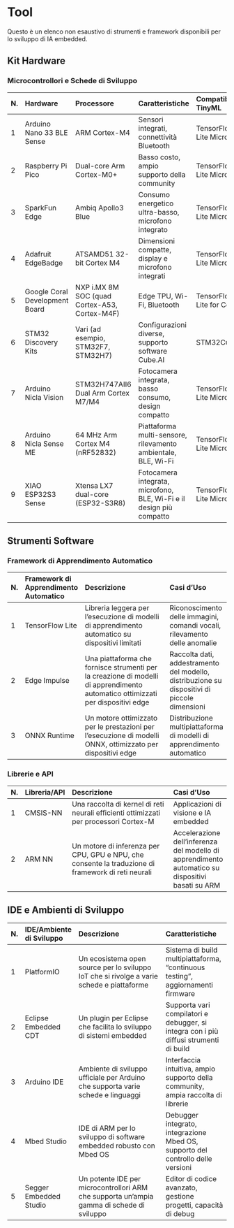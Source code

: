 # Tool {.appendix}

Questo è un elenco non esaustivo di strumenti e framework disponibili per lo sviluppo di IA embedded.

## Kit Hardware

### Microcontrollori e Schede di Sviluppo

| N. | Hardware | Processore | Caratteristiche | Compatibilità TinyML |
|:----|:------------------------------|:--------------------------------|:---------------------------------------------------------|:-------------------------------------------------|
| 1 | Arduino Nano 33 BLE Sense | ARM Cortex-M4 | Sensori integrati, connettività Bluetooth | TensorFlow Lite Micro |
| 2 | Raspberry Pi Pico | Dual-core Arm Cortex-M0+ | Basso costo, ampio supporto della community | TensorFlow Lite Micro |
| 3 | SparkFun Edge | Ambiq Apollo3 Blue | Consumo energetico ultra-basso, microfono integrato | TensorFlow Lite Micro |
| 4 | Adafruit EdgeBadge | ATSAMD51 32-bit Cortex M4 | Dimensioni compatte, display e microfono integrati | TensorFlow Lite Micro |
| 5 | Google Coral Development Board | NXP i.MX 8M SOC (quad Cortex-A53, Cortex-M4F) | Edge TPU, Wi-Fi, Bluetooth | TensorFlow Lite for Coral |
| 6 | STM32 Discovery Kits | Vari (ad esempio, STM32F7, STM32H7) | Configurazioni diverse, supporto software Cube.AI | STM32Cube.AI |
| 7 | Arduino Nicla Vision | STM32H747AII6 Dual Arm Cortex M7/M4 | Fotocamera integrata, basso consumo, design compatto | TensorFlow Lite Micro |
| 8 | Arduino Nicla Sense ME | 64 MHz Arm Cortex M4 (nRF52832) | Piattaforma multi-sensore, rilevamento ambientale, BLE, Wi-Fi | TensorFlow Lite Micro |
| 9 | XIAO ESP32S3 Sense | Xtensa LX7 dual-core (ESP32-S3R8) | Fotocamera integrata, microfono, BLE, Wi-Fi e il design più compatto | TensorFlow Lite Micro |

## Strumenti Software

### Framework di Apprendimento Automatico

| N. | Framework di Apprendimento Automatico | Descrizione | Casi d'Uso |
|:----|:---------------------------|:--------------------------------------------------------------------------------|:------------------------------------------|
| 1 | TensorFlow Lite | Libreria leggera per l'esecuzione di modelli di apprendimento automatico su dispositivi limitati | Riconoscimento delle immagini, comandi vocali, rilevamento delle anomalie |
| 2 | Edge Impulse | Una piattaforma che fornisce strumenti per la creazione di modelli di apprendimento automatico ottimizzati per dispositivi edge | Raccolta dati, addestramento del modello, distribuzione su dispositivi di piccole dimensioni |
| 3 | ONNX Runtime | Un motore ottimizzato per le prestazioni per l'esecuzione di modelli ONNX, ottimizzato per dispositivi edge | Distribuzione multipiattaforma di modelli di apprendimento automatico |

### Librerie e API

| N. | Libreria/API | Descrizione | Casi d'Uso |
|:----|:-------------|:------------------------------------------------------------------------------------------------------|:------------------------------------------|
| 1 | CMSIS-NN | Una raccolta di kernel di reti neurali efficienti ottimizzati per processori Cortex-M | Applicazioni di visione e IA embedded |
| 2 | ARM NN | Un motore di inferenza per CPU, GPU e NPU, che consente la traduzione di framework di reti neurali | Accelerazione dell'inferenza del modello di apprendimento automatico su dispositivi basati su ARM |

## IDE e Ambienti di Sviluppo

| N. | IDE/Ambiente di Sviluppo | Descrizione | Caratteristiche |
|:----|:------------------------------|:------------------------------------------------------------------------------------|:----------------------------------------------------|
| 1 | PlatformIO | Un ecosistema open source per lo sviluppo IoT che si rivolge a varie schede e piattaforme | Sistema di build multipiattaforma, "continuous testing", aggiornamenti firmware |
| 2 | Eclipse Embedded CDT | Un plugin per Eclipse che facilita lo sviluppo di sistemi embedded | Supporta vari compilatori e debugger, si integra con i più diffusi strumenti di build |
| 3 | Arduino IDE | Ambiente di sviluppo ufficiale per Arduino che supporta varie schede e linguaggi | Interfaccia intuitiva, ampio supporto della community, ampia raccolta di librerie |
| 4 | Mbed Studio | IDE di ARM per lo sviluppo di software embedded robusto con Mbed OS | Debugger integrato, integrazione Mbed OS, supporto del controllo delle versioni |
| 5 | Segger Embedded Studio | Un potente IDE per microcontrollori ARM che supporta un'ampia gamma di schede di sviluppo | Editor di codice avanzato, gestione progetti, capacità di debug |
